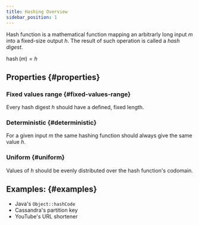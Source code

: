 ```yaml
---
title: Hashing Overview
sidebar_position: 1
---
```



Hash function is a mathematical function mapping an arbitrarly long 
input $m$ into a fixed-size output $h$. The result of such operation
is called a _hash digest_.

$\operatorname{hash}(m) = h$

## Properties {#properties}

### Fixed values range {#fixed-values-range}

Every hash digest $h$ should have a defined, fixed length.

### Deterministic {#deterministic}

For a given input $m$ the same hashing function should always give the 
same value $h$.

### Uniform {#uniform}

Values of $h$ should be evenly distributed over the hash function's 
codomain.

## Examples: {#examples}

* Java's `Object::hashCode`
* Cassandra's partition key
* YouTube's URL shortener

